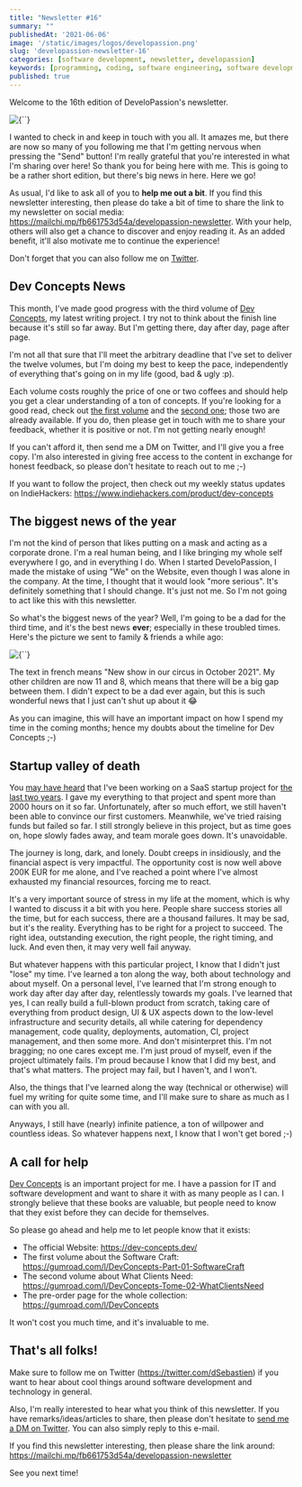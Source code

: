 ```yaml
---
title: "Newsletter #16"
summary: ""
publishedAt: '2021-06-06'
image: '/static/images/logos/developassion.png'
slug: 'developassion-newsletter-16'
categories: [software development, newsletter, developassion]
keywords: [programming, coding, software engineering, software development, it, newsletter]
published: true
---
```


Welcome to the 16th edition of DeveloPassion's newsletter.

<BlogPostCenteredContent>
  <Image
    alt={``}
    src={`/static/images/logos/developassion.png`}
    width={480}
    height={270}
    priority
  />
</BlogPostCenteredContent>

I wanted to check in and keep in touch with you all. It amazes me, but there are now so many of you following me that I'm getting nervous when pressing the "Send" button! I'm really grateful that you're interested in what I'm sharing over here! So thank you for being here with me. This is going to be a rather short edition, but there's big news in here. Here we go!

As usual, I'd like to ask all of you to <b>help me out a bit</b>. If you find this newsletter interesting, then please do take a bit of time to share the link to my newsletter on social media: https://mailchi.mp/fb661753d54a/developassion-newsletter. With your help, others will also get a chance to discover and enjoy reading it. As an added benefit, it'll also motivate me to continue the experience!

Don't forget that you can also follow me on <a href="https://medium.com/@dsebastien" rel="noopener">Twitter</a>.

## Dev Concepts News

This month, I've made good progress with the third volume of <a href="http://dev-concepts.dev/" rel="noopener">Dev Concepts</a>, my latest writing project. I try not to think about the finish line because it's still so far away. But I'm getting there, day after day, page after page.

I'm not all that sure that I'll meet the arbitrary deadline that I've set to deliver the twelve volumes, but I'm doing my best to keep the pace, independently of everything that's going on in my life (good, bad & ugly :p).

Each volume costs roughly the price of one or two coffees and should help you get a clear understanding of a ton of concepts. If you're looking for a good read, check out <a href="https://gumroad.com/l/DevConcepts-Part-01-SoftwareCraft" rel="noopener">the first volume</a> and the <a href="https://gumroad.com/l/DevConcepts-Tome-02-WhatClientsNeed" rel="noopener">second one</a>; those two are already available. If you do, then please get in touch with me to share your feedback, whether it is positive or not. I'm not getting nearly enough!

If you can't afford it, then send me a DM on Twitter, and I'll give you a free copy. I'm also interested in giving free access to the content in exchange for honest feedback, so please don't hesitate to reach out to me ;-)

If you want to follow the project, then check out my weekly status updates on IndieHackers: https://www.indiehackers.com/product/dev-concepts

## The biggest news of the year

I'm not the kind of person that likes putting on a mask and acting as a corporate drone. I'm a real human being, and I like bringing my whole self everywhere I go, and in everything I do. When I started DeveloPassion, I made the mistake of using "We" on the Website, even though I was alone in the company. At the time, I thought that it would look "more serious". It's definitely something that I should change. It's just not me. So I'm not going to act like this with this newsletter.

So what's the biggest news of the year? Well, I'm going to be a dad for the third time, and it's the best news <b>ever</b>; especially in these troubled times. Here's the picture we sent to family & friends a while ago:

<BlogPostCenteredContent>
  <Image
    alt={``}
    src={`/static/images/news/2021/2021-06-06-family-news.jpg`}
    width={1024}
    height={1058}
    priority
  />
</BlogPostCenteredContent>

The text in french means "New show in our circus in October 2021". My other children are now 11 and 8, which means that there will be a big gap between them. I didn't expect to be a dad ever again, but this is such wonderful news that I just can't shut up about it 😂

As you can imagine, this will have an important impact on how I spend my time in the coming months; hence my doubts about the timeline for Dev Concepts ;-)

## Startup valley of death

You <a href="https://medium.com/swlh/20-months-in-2k-hours-spent-and-200k-lost-a-story-about-resilience-and-the-sunk-cost-fallacy-69fd4f61ef59" rel="noopener">may have heard</a> that I've been working on a SaaS startup project for <a href="https://medium.datadriveninvestor.com/21-months-in-and-80k-views-later-a01eb8a05898" rel="noopener">the last two years</a>. I gave my everything to that project and spent more than 2000 hours on it so far. Unfortunately, after so much effort, we still haven't been able to convince our first customers. Meanwhile, we've tried raising funds but failed so far. I still strongly believe in this project, but as time goes on, hope slowly fades away, and team morale goes down. It's unavoidable.

The journey is long, dark, and lonely. Doubt creeps in insidiously, and the financial aspect is very impactful. The opportunity cost is now well above 200K EUR for me alone, and I've reached a point where I've almost exhausted my financial resources, forcing me to react.

It's a very important source of stress in my life at the moment, which is why I wanted to discuss it a bit with you here. People share success stories all the time, but for each success, there are a thousand failures. It may be sad, but it's the reality. Everything has to be right for a project to succeed. The right idea, outstanding execution, the right people, the right timing, and luck. And even then, it may very well fail anyway.

But whatever happens with this particular project, I know that I didn't just "lose" my time. I've learned a ton along the way, both about technology and about myself. On a personal level, I've learned that I'm strong enough to work day after day after day, relentlessly towards my goals. I've learned that yes, I can really build a full-blown product from scratch, taking care of everything from product design, UI & UX aspects down to the low-level infrastructure and security details, all while catering for dependency management, code quality, deployments, automation, CI, project management, and then some more. And don't misinterpret this. I'm not bragging; no one cares except me. I'm just proud of myself, even if the project ultimately fails. I'm proud because I know that I did my best, and that's what matters. The project may fail, but I haven't, and I won't.

Also, the things that I've learned along the way (technical or otherwise) will fuel my writing for quite some time, and I'll make sure to share as much as I can with you all.

Anyways, I still have (nearly) infinite patience, a ton of willpower and countless ideas. So whatever happens next, I know that I won't get bored ;-)

## A call for help

<a href="https://dev-concepts.dev/" rel="noopener">Dev Concepts</a> is an important project for me. I have a passion for IT and software development and want to share it with as many people as I can. I strongly believe that these books are valuable, but people need to know that they exist before they can decide for themselves.

So please go ahead and help me to let people know that it exists:

* The official Website: https://dev-concepts.dev/
* The first volume about the Software Craft: https://gumroad.com/l/DevConcepts-Part-01-SoftwareCraft
* The second volume about What Clients Need: https://gumroad.com/l/DevConcepts-Tome-02-WhatClientsNeed
* The pre-order page for the whole collection: https://gumroad.com/l/DevConcepts

It won't cost you much time, and it's invaluable to me.

## That's all folks!

Make sure to follow me on Twitter (https://twitter.com/dSebastien) if you want to hear about cool things around software development and technology in general.

Also, I'm really interested to hear what you think of this newsletter. If you have remarks/ideas/articles to share, then please don't hesitate to <a href="https://twitter.com/dSebastien" rel="noopener">send me a DM on Twitter</a>. You can also simply reply to this e-mail.

If you find this newsletter interesting, then please share the link around: https://mailchi.mp/fb661753d54a/developassion-newsletter

See you next time!

<BlogPostSignature />
